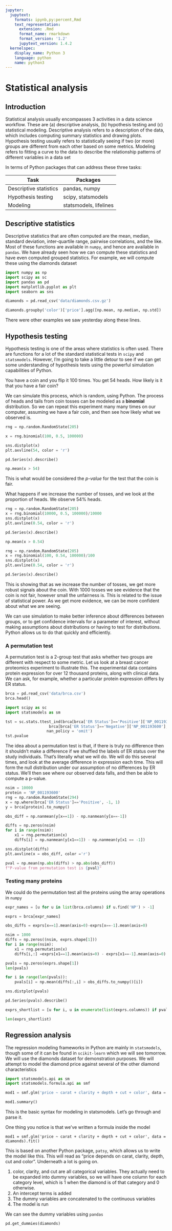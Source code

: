 ```yaml
---
jupyter:
  jupytext:
    formats: ipynb,py:percent,Rmd
    text_representation:
      extension: .Rmd
      format_name: rmarkdown
      format_version: '1.2'
      jupytext_version: 1.4.2
  kernelspec:
    display_name: Python 3
    language: python
    name: python3
---
```


# Statistical analysis

## Introduction

Statistical analysis usually encompasses 3 activities in a data science workflow. These are (a) descriptive analysis, (b) hypothesis testing and (c) statistical modeling. Descriptive analysis refers to a description of the data, which includes computing summary statistics and drawing plots. Hypothesis testing usually refers to statistically seeing if two (or more) groups are different from each other based on some metrics. Modeling refers to fitting a curve to the data to describe the relationship patterns of different variables in a data set

In terms of Python packages that can address these three tasks:

| Task                   | Packages               |
| ---------------------- | ---------------------- |
| Descriptive statistics | pandas, numpy          |
| Hypothesis testing     | scipy, statsmodels     |
| Modeling               | statsmodels, lifelines |



## Descriptive statistics


Descriptive statistics that are often computed are the mean, median, standard deviation, inter-quartile range, pairwise correlations, and the like. Most of these functions are available in `numpy`, and hence are available in `pandas`. We have already seen how we can compute these statistics and have even computed grouped statistics. For example, we will compute these using the diamonds dataset

```python
import numpy as np
import scipy as sc
import pandas as pd
import matplotlib.pyplot as plt
import seaborn as sns
```

```python
diamonds = pd.read_csv('data/diamonds.csv.gz')
```

```python
diamonds.groupby('color')['price'].agg([np.mean, np.median, np.std])
```

There were other examples we saw yesterday along these lines. 


## Hypothesis testing

Hypothesis testing is one of the areas where statistics is often used. There are functions for a lot of the standard statistical tests in `scipy` and `statsmodels`. However, I'm going to take a little detour to see if we can get some understanding of hypothesis tests using the powerful simulation capabilities of Python.


You have a coin and you flip it 100 times. You get 54 heads. How likely is it that you have a fair coin?

We can simulate this process, which is random, using Python. The process of heads and tails from coin tosses can be modeled as a **binomial** distribution. So we can repeat this experiment many many times on our computer, assuming we have a fair coin,  and then see how likely what we observed is. 

```python
rng = np.random.RandomState(205)

x = rng.binomial(100, 0.5, 100000)

sns.distplot(x)
plt.axvline(54, color = 'r')
```

```python
pd.Series(x).describe()
```

```python
np.mean(x > 54)
```

This is what would be considered the *p-value* for the test that the coin is fair. 

What happens if we increase the number of tosses, and we look at the proportion of heads. We observe 54% heads.

```python
rng = np.random.RandomState(205)
x = rng.binomial(10000, 0.5, 100000)/10000
sns.distplot(x)
plt.axvline(0.54, color = 'r')
```

```python
pd.Series(x).describe()
```

```python
np.mean(x > 0.54)
```

```python
rng = np.random.RandomState(205)
x = rng.binomial(100, 0.54, 100000)/100
sns.distplot(x)
plt.axvline(0.54, color = 'r')
```

```python
pd.Series(x).describe()
```

This is showing that as we increase the number of tosses, we get more robust signals about the coin. With 1000 tosses we see evidence that the coin is not fair, however small the unfairness is. This is related to the issue of statistical power. As we get more evidence, we can be more confident about what we are seeing. 


We can use simulation to make better inference about differences between groups, or to get confidence intervals for a parameter of interest, without making assumptions about distributions or having to test for distributions. Python allows us to do that quickly and efficiently.


### A permutation test


A permutation test is a 2-group test that asks whether two groups are different with respect to some metric. Let us look at a breast cancer proteomics experiment to illustrate this. The experimental data contains protein expression for over 12 thousand proteins, along with clinical data. We can ask, for example, whether a particular protein expression differs by ER status. 

```python
brca = pd.read_csv('data/brca.csv')
brca.head()
```

```python
import scipy as sc
import statsmodels as sm
```

```python
tst = sc.stats.ttest_ind(brca[brca['ER Status']=='Positive']['NP_001193600'], 
                   brca[brca['ER Status']=='Negative']['NP_001193600'], 
                  nan_policy = 'omit')
tst.pvalue
```

The idea about a permutation test is that, if there is truly no difference then it shouldn't make a difference if we shuffled the labels of ER status over the study individuals. That's literally what we will do. We will do this several times, and look at the average difference in expression each time. This will form the null distribution under our assumption of no differences by ER status. We'll then see where our observed data falls, and then be able to compute a p-value.

```python
nsim = 10000
protein = 'NP_001193600'
rng = np.random.RandomState(294)
x = np.where(brca['ER Status']=='Positive', -1, 1)
y = brca[protein].to_numpy()

obs_diff = np.nanmean(y[x==1]) - np.nanmean(y[x==-1])

diffs = np.zeros(nsim)
for i in range(nsim):
    x1 = rng.permutation(x)
    diffs[i] = np.nanmean(y[x1==1]) - np.nanmean(y[x1 == -1])

```

```python
sns.distplot(diffs)
plt.axvline(x = obs_diff, color ='r')
```

```python
pval = np.mean(np.abs(diffs) > np.abs(obs_diff))
f"P-value from permutation test is {pval}"
```

### Testing many proteins 

We could do the permutation test all the proteins using the array operations in `numpy`

```python
expr_names = [u for u in list(brca.columns) if u.find('NP') > -1]

exprs = brca[expr_names]
```

```python
obs_diffs = exprs[x==1].mean(axis=0)-exprs[x==-1].mean(axis=0)
```

```python
nsim = 1000
diffs = np.zeros((nsim, exprs.shape[1]))
for i in range(nsim):
    x1 = rng.permutation(x)
    diffs[i,:] =exprs[x1==1].mean(axis=0) - exprs[x1==-1].mean(axis=0)

```

```python
pvals = np.zeros(exprs.shape[1])
len(pvals)
```

```python
for i in range(len(pvals)):
    pvals[i] = np.mean(diffs[:,i] > obs_diffs.to_numpy()[i])
```

```python
sns.distplot(pvals)
```

```python
pd.Series(pvals).describe()
```

```python
exprs_shortlist = [u for i, u in enumerate(list(exprs.columns)) if pvals[i] < 0.0001 ]
```

```python
len(exprs_shortlist)
```

## Regression analysis

The regression modeling frameworks in Python are mainly in `statsmodels`, though some of it can be found in `scikit-learn` which we will see tomorrow. We will use the diamonds dataset for demonstration purposes. We will attempt to model the diamond price against several of the other diamond characteristics

```python
import statsmodels.api as sm
import statsmodels.formula.api as smf

mod1 = smf.glm('price ~ carat + clarity + depth + cut + color', data = diamonds).fit()
```

```python
mod1.summary()
```

This is the basic syntax for modeling in statsmodels. Let's go through and parse it. 

One thing you notice is that we've written a formula inside the model

```
mod1 = smf.glm('price ~ carat + clarity + depth + cut + color', data = diamonds).fit()
```

This is based on another Python package, `patsy`, which allows us to write the model like this. This will read as 
"price depends on carat, clarity, depth, cut and color". Underneath a lot is going on.

1. color, clarity, and cut are all categorical variables. They actually need to be expanded into dummy variables, so we will have one column for each category level, which is 1 when the diamond is of that category and 0 otherwise. 
1. An intercept terms is added
1. The dummy variables are concatenated to the continuous variables
1. The model is run

We can see the dummy variables using `pandas`

```python
pd.get_dummies(diamonds)
```


